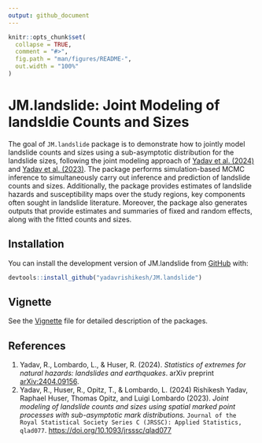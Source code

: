 ```yaml
---
output: github_document
---
```


<!-- README.md is generated from README.Rmd. Please edit that file -->

```r
knitr::opts_chunk$set(
  collapse = TRUE,
  comment = "#>",
  fig.path = "man/figures/README-",
  out.width = "100%"
)
```

# JM.landslide: Joint Modeling of landsldie Counts and Sizes 

<!-- badges: start -->
<!-- badges: end -->

The goal of `JM.landslide` package is to demonstrate how to jointly model landslide counts and sizes using a sub-asymptotic distribution for the landslide sizes, following the joint modeling approach of [Yadav et al. (2024)](https://arxiv.org/abs/2404.09156) and [Yadav et al. (2023)](https://doi.org/10.1093/jrsssc/qlad077). The package performs simulation-based MCMC inference to simultaneously carry out inference and prediction of landslide counts and sizes. Additionally, the package provides estimates of landslide hazards and susceptibility maps over the study regions, key components often sought in landslide literature. Moreover, the package also generates outputs that provide estimates and summaries of fixed and random effects, along with the fitted counts and sizes. 

## Installation

You can install the development version of JM.landslide from [GitHub](https://github.com/) with:

``` r
devtools::install_github("yadavrishikesh/JM.landslide")
```
## Vignette

See the [Vignette](https://yadavrishikesh.github.io/JM.landslide/JM.landslide.html) file for detailed description of the packages. 

## References

1. Yadav, R., Lombardo, L., & Huser, R. (2024). *Statistics of extremes for natural hazards: landslides and earthquakes*. arXiv preprint [arXiv:2404.09156](https://arxiv.org/abs/2404.09156).
2.  Yadav, R., Huser, R., Opitz, T., & Lombardo, L. (2024)  Rishikesh Yadav, Raphael Huser, Thomas Opitz, and Luigi Lombardo (2023). *Joint modeling of landslide counts and sizes using spatial marked point processes with sub-asymptotic mark distributions.* `Journal of the Royal Statistical Society Series C (JRSSC): Applied Statistics, qlad077`. [https://doi.org/10.1093/jrsssc/qlad077](https://doi.org/10.1093/jrsssc/qlad077)

